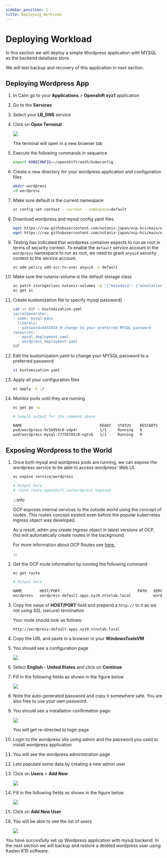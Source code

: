 ```yaml
---
sidebar_position: 1
title: Deploying Workload
---
```


# Deploying Workload

In this section we will deploy a simple Wordpress application with MYSQL as the backend database store.

We will test backup and recovery of this application in next section.

## Deploying Wordpress App

1.  In Calm go to your **Applications** \> **Openshift xyz1**
    application

2.  Go to the **Services**

3.  Select your **LB_DNS** service

4.  Click on **Open Terminal**

    ![](ocp_wordpress_deploy_images/ocp_lbdns_terminal.png)

    The terminal will open in a new browser tab

5.  Execute the following commands in sequence

    ``` bash
    export KUBECONFIG=~/openshift/auth/kubeconfig
    ```

6.  Create a new directory for your wordpress application and
    configuration files

    ``` bash
    mkdir wordpress 
    cd wordpress
    ```

7.  Make sure default is the current namespace

    ``` bash
    oc config set-context --current --namespace=default
    ```

8.  Download wordpress and mysql config yaml files

    ``` bash
    wget https://raw.githubusercontent.com/nutanix-japan/ocp-hci/main/ocp_wordpress_deploy/mysql_deployment.yaml
    wget https://raw.githubusercontent.com/nutanix-japan/ocp-hci/main/ocp_wordpress_deploy/wordpress_deployment.yaml 
    ```
9.  Testing has indicated that wordpress container expects to run as root in terms of security context. To enable the ``default`` service account in the ``wordpress`` namespace to run as root, we need to grant ``anyuid`` security context to the service account.
    
    ```bash
    oc adm policy add-scc-to-user anyuid -z default
    ```
    
9.  Make sure the nutanix-volume is the default storage class

    ``` bash
    oc patch storageclass nutanix-volumes -p '{"metadata": {"annotations":{"storageclass.kubernetes.io/is-default-class":"true"}}}'
    oc get sc
    ```

10. Create kustomization file to specify mysql password\]

    ``` bash {5}
    cat << EOF > kustomization.yaml
    secretGenerator:
    - name: mysql-pass
      literals:
      - password=XXXXXXX # change to your preferred MYSQL password
    resources:
      - mysql_deployment.yaml
      - wordpress_deployment.yaml
    EOF
    ```

11. Edit the kustomization.yaml to change your MYSQL password to a preferred password

    ``` bash
    vi kustomization.yaml
    ```

12. Apply all your configuration files

    ``` bash
    oc apply -k ./
    ```

13. Monitor pods until they are running

    ``` bash
    oc get po -w
    ```

    ``` bash
    # Sample output for the command above

    NAME                                   READY   STATUS    RESTARTS   AGE
    pod/wordpress-9c5b954c6-vdp4r          1/1     Running   0          3m11s
    pod/wordpress-mysql-77756785c8-vgtvb   1/1     Running   0          3m11s
    ```

## Exposing Wordpress to the World

1. Once both mysql and wordpress pods are running, we can expose the
    wordpress service to be able to access wordpress\' Web UI.

    ``` bash
    oc expose service/wordpress

    # Output here
    # route.route.openshift.io/wordpress exposed
    ```

    :::info
  
    OCP exposes internal services to the outside world using the concept of routes. This routes concept existed even before the popular
    kubernetes Ingress object was developed.

    As a result, when you create Ingress object in latest versions of OCP, this will automatically create routes in the background.

    For more information about OCP Routes see [here.](https://docs.openshift.com/container-platform/3.11/architecture/networking/routes.html)
    
    :::

2. Get the OCP route information by running the following command

    ``` bash
    oc get route

    # Output here

    NAME        HOST/PORT                                   PATH   SERVICES    PORT   TERMINATION   WILDCARD
    wordpress   wordpress-default.apps.xyz9.ntnxlab.local          wordpress   80                   None
    ```

3. Copy the value of **HOST/PORT** field and prepend a `http://` to it as we not using SSL (secure) termination

    Your route should look as follows:

    ``` url
    http://wordpress-default.apps.xyz9.ntnxlab.local
    ```

4. Copy the URL and paste in a browser in your **WindowsToolsVM**

5. You should see a configuration page

    ![](ocp_wordpress_deploy_images/ocp_wp_flash.png)

6. Select **English - United States** and click on **Continue**

7. Fill in the following fields as shown in the figure below

    ![](ocp_wordpress_deploy_images/ocp_wp_config_options.png)

8. Note the auto-generated password and copy it somewhere safe. You are also free to use your own password.

9. You should see a installation confirmation page

    ![](ocp_wordpress_deploy_images/ocp_wp_install_success.png)

    You will get re-directed to login page

10. Login to the wordpress site using admin and the password you used to install wordpress application

24. You will see the wordpress administration page

25. Lets populate some data by creating a new admin user

26. Click on **Users** > **Add New**

    ![](ocp_wordpress_deploy_images/ocp_wp_users_addnew.png)

27. Fill in the following fields as shown in the figure below

    ![](ocp_wordpress_deploy_images/ocp_wp_create_newuser.png)

28. Click on **Add New User**

29. You will be able to see the list of users

    ![](ocp_wordpress_deploy_images/ocp_wp_user_list.png)

You have succesfully set up Wordpress application with mysql backend. In the next section we will backup and restore a deleted wordpress user using Kasten K10 software.
